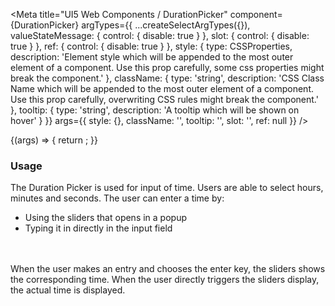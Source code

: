 

<Meta
  title="UI5 Web Components / DurationPicker"
  component={DurationPicker}
  argTypes={{
    ...createSelectArgTypes({}),
    valueStateMessage: { control: { disable: true } },
    slot: { control: { disable: true } },
    ref: { control: { disable: true } },
    style: {
      type: CSSProperties,
      description:
        'Element style which will be appended to the most outer element of a component. Use this prop carefully, some css properties might break the component.'
    },
    className: {
      type: 'string',
      description:
        'CSS Class Name which will be appended to the most outer element of a component. Use this prop carefully, overwriting CSS rules might break the component.'
    },
    tooltip: { type: 'string', description: 'A tooltip which will be shown on hover' }
  }}
  args={{
    style: {},
    className: '',
    tooltip: '',
    slot: '',
    ref: null
  }}
/>

<DocsHeader />

<Canvas>
  <Story name="Default">
    {(args) => {
      return <DurationPicker {...args} />;
    }}
  </Story>
</Canvas>

<ArgsTable story="." />
<div style={{ fontFamily: 'var(--sapFontFamily)', fontSize: 'var(--sapFontSize)', color: 'var(--sapTextColor)' }}>
  <h3>Usage</h3>
  The Duration Picker is used for input of time. Users are able to select hours, minutes and seconds. The user can enter
  a time by:
  <ul>
    <li>Using the sliders that opens in a popup</li>
    <li>Typing it in directly in the input field</li>
  </ul>
  <br />
  <br />
  When the user makes an entry and chooses the enter key, the sliders shows the corresponding time. When the user directly
  triggers the sliders display, the actual time is displayed.
</div>
